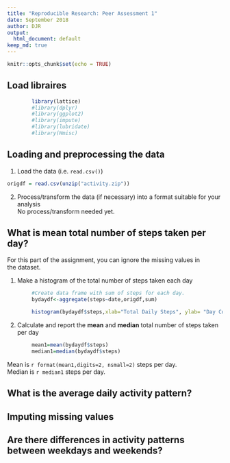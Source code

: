 ```yaml
---
title: "Reproducible Research: Peer Assessment 1"
date: September 2018
author: DJR
output:
  html_document: default
keep_md: true
---
```


```r
knitr::opts_chunk$set(echo = TRUE)
```
## Load libraires
```r
        library(lattice)
        #library(dplyr)
        #library(ggplot2)
        #library(impute)
        #library(lubridate)
        #library(Hmisc)
```
## Loading and preprocessing the data
1. Load the data (i.e. `read.csv()`)  
``` r
origdf = read.csv(unzip("activity.zip"))
```
2. Process/transform the data (if necessary) into a format suitable for your analysis  
No process/transform needed yet.  

## What is mean total number of steps taken per day?
For this part of the assignment, you can ignore the missing values in  
the dataset.  
  
1. Make a histogram of the total number of steps taken each day  
```r
        #Create data frame with sum of steps for each day.
        bydaydf<-aggregate(steps~date,origdf,sum)

        histogram(bydaydf$steps,xlab="Total Daily Steps", ylab= "Day Count", type= "count", nint=9)
```
  
2. Calculate and report the **mean** and **median** total number of steps taken per day  
```r
        mean1=mean(bydaydf$steps)
        median1=median(bydaydf$steps)
```

 Mean is `r format(mean1,digits=2, nsmall=2)` steps per day.   
 Median is `r median1` steps per day.   
        

## What is the average daily activity pattern?



## Imputing missing values



## Are there differences in activity patterns between weekdays and weekends?
